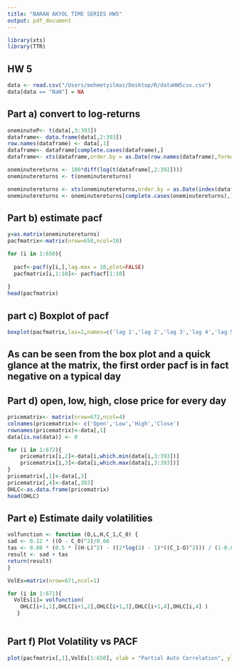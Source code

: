 ```yaml
---
title: "BARAN AKYOL TIME SERIES HW5"
output: pdf_document
---
```


```r
library(xts)
library(TTR)
```

## HW 5

```r
data <- read.csv("/Users/mehmetyilmaz/Desktop/R/dataHW5csv.csv")
data[data == "NaN"] = NA
```

##  Part a) convert to log-returns
```r

oneminuteP<- t(data[,3:393])
dataframe<- data.frame(data[,2:393])
row.names(dataframe) <- data[,1]
dataframe<- dataframe[complete.cases(dataframe),]
dataframe<- xts(dataframe,order.by = as.Date(row.names(dataframe),format = '%m/%d/%Y'))

oneminutereturns <- 100*diff(log(t(dataframe[,2:392])))
oneminutereturns <- t(oneminutereturns)

oneminutereturns <- xts(oneminutereturns,order.by = as.Date(index(dataframe)),format = '%m/%d/%Y')
oneminutereturns <- oneminutereturns[complete.cases(oneminutereturns),]
```



## Part b) estimate pacf

```r


y=as.matrix(oneminutereturns)
pacfmatrix<-matrix(nrow=650,ncol=10)

for (i in 1:650){
  
  pacf<-pacf(y[i,],lag.max = 10,plot=FALSE)
  pacfmatrix[i,1:10]<- pacf$acf[1:10]
  
}
head(pacfmatrix)
```

## part c) Boxplot of pacf
```r

boxplot(pacfmatrix,las=2,names=c('lag 1','lag 2','lag 3','lag 4','lag 5','lag 6','lag 7','lag 8','lag 9','lag10'),col= 'royalblue2')


```
## As can be seen from the box plot and a quick glance at the matrix, the first order pacf is in fact negative on a typical day

## Part d) open, low, high, close price for every day

```r
pricematrix<- matrix(nrow=672,ncol=4)
colnames(pricematrix)<- c('Open','Low','High','Close')
rownames(pricematrix)<-data[,1]
data[is.na(data)] <- 0

for (i in 1:672){
    pricematrix[i,2]<-data[i,which.min(data[i,3:393])]
    pricematrix[i,3]<-data[i,which.max(data[i,3:393])]
}
pricematrix[,1]<-data[,3]
pricematrix[,4]<-data[,393]
OHLC<-as.data.frame(pricematrix)
head(OHLC)

```


## Part e) Estimate daily volatilities
```r


volfunction <- function (O,L,H,C_1,C_0) { 
sad <- 0.12 * ((O - C_0)^2)/0.66
tas <- 0.88 * (0.5 * ((H-L)^2) - ((2*log(2) - 1)*((C_1-O)^2))) / (1-0.66) 
result <- sad + tas 
return(result)
}

VolEs=matrix(nrow=671,ncol=1)

for (i in 1:671){  
  VolEs[i]= volfunction(
    OHLC[i+1,1],OHLC[i+1,2],OHLC[i+1,3],OHLC[i+1,4],OHLC[i,4] )
   }



```

## Part f) Plot Volatility vs PACF
```r

plot(pacfmatrix[,1],VolEs[1:650], xlab = "Partial Auto Correlation", ylab = "Volatility",main = "Volatility vs Pacf")
```


